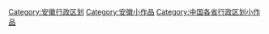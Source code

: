 {{Hiddencat}}
[[Category:安徽行政区划|Category:安徽行政区划]]
[[Category:安徽小作品|Category:安徽小作品]]
[[Category:中国各省行政区划小作品|Category:中国各省行政区划小作品]]